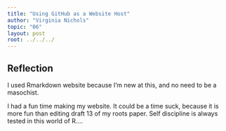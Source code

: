 ```yaml
---
title: "Using GitHub as a Website Host"
author: "Virginia Nichols"
topic: "06"
layout: post
root: ../../../
---
```


## Reflection

I used Rmarkdown website because I'm new at this, and no need to be a masochist. 

I had a fun time making my website. It could be a time suck, because it is more fun than editing draft 13 of my roots paper. Self discipline is always tested in this world of R....


